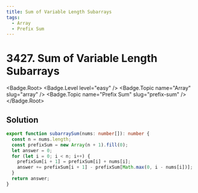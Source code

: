 ```yaml
---
title: Sum of Variable Length Subarrays
tags:
  - Array
  - Prefix Sum
---
```


# 3427. Sum of Variable Length Subarrays

<Badge.Root>
  <Badge.Level level="easy" />
  <Badge.Topic name="Array" slug="array" />
  <Badge.Topic name="Prefix Sum" slug="prefix-sum" />
</Badge.Root>

## Solution

```typescript filename="solution.ts" copy
export function subarraySum(nums: number[]): number {
  const n = nums.length;
  const prefixSum = new Array(n + 1).fill(0);
  let answer = 0;
  for (let i = 0; i < n; i++) {
    prefixSum[i + 1] = prefixSum[i] + nums[i];
    answer += prefixSum[i + 1] - prefixSum[Math.max(0, i - nums[i])];
  }
  return answer;
}
```

<ProblemLink
  codingSite="leetcode"
  href="https://leetcode.com/problems/sum-of-variable-length-subarrays"
  title="Sum of Variable Length Subarrays"
/>
